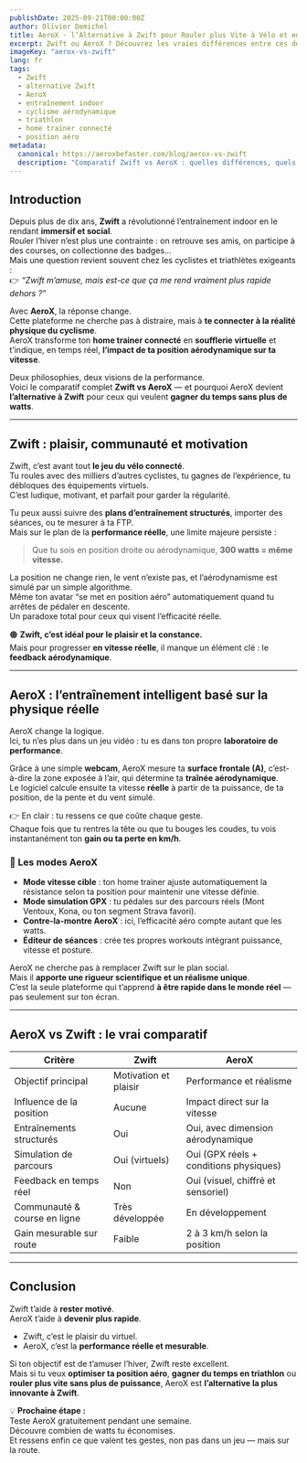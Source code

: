 ```yaml
---
publishDate: 2025-09-21T00:00:00Z
author: Olivier Demichel
title: AeroX - l’Alternative à Zwift pour Rouler plus Vite à Vélo et en Triathlon
excerpt: Zwift ou AeroX ? Découvrez les vraies différences entre ces deux plateformes d’entraînement indoor et pourquoi AeroX devient la meilleure alternative à Zwift pour améliorer votre position aérodynamique, gagner des watts et de la vitesse réelle.
imageKey: "aerox-vs-zwift"
lang: fr
tags:
  - Zwift
  - alternative Zwift
  - AeroX
  - entraînement indoor
  - cyclisme aérodynamique
  - triathlon
  - home trainer connecté
  - position aéro
metadata:
  canonical: https://aeroxbefaster.com/blog/aerox-vs-zwift
  description: "Comparatif Zwift vs AeroX : quelles différences, quels avantages pour les cyclistes et triathlètes ? Découvrez pourquoi AeroX est la meilleure alternative à Zwift pour améliorer votre position aéro et gagner 2 à 3 km/h gratuitement."
---
```


## Introduction  

Depuis plus de dix ans, **Zwift** a révolutionné l’entraînement indoor en le rendant **immersif et social**.  
Rouler l’hiver n’est plus une contrainte : on retrouve ses amis, on participe à des courses, on collectionne des badges…  
Mais une question revient souvent chez les cyclistes et triathlètes exigeants :  
👉 *“Zwift m’amuse, mais est-ce que ça me rend vraiment plus rapide dehors ?”*  

Avec **AeroX**, la réponse change.  
Cette plateforme ne cherche pas à distraire, mais à **te connecter à la réalité physique du cyclisme**.  
AeroX transforme ton **home trainer connecté** en **soufflerie virtuelle** et t’indique, en temps réel, **l’impact de ta position aérodynamique sur ta vitesse**.  

Deux philosophies, deux visions de la performance.  
Voici le comparatif complet **Zwift vs AeroX** — et pourquoi AeroX devient **l’alternative à Zwift** pour ceux qui veulent **gagner du temps sans plus de watts**.

---

## Zwift : plaisir, communauté et motivation  

Zwift, c’est avant tout **le jeu du vélo connecté**.  
Tu roules avec des milliers d’autres cyclistes, tu gagnes de l’expérience, tu débloques des équipements virtuels.  
C’est ludique, motivant, et parfait pour garder la régularité.  

Tu peux aussi suivre des **plans d’entraînement structurés**, importer des séances, ou te mesurer à ta FTP.  
Mais sur le plan de la **performance réelle**, une limite majeure persiste :  

> Que tu sois en position droite ou aérodynamique, **300 watts = même vitesse.**  

La position ne change rien, le vent n’existe pas, et l’aérodynamisme est simulé par un simple algorithme.  
Même ton avatar “se met en position aéro” automatiquement quand tu arrêtes de pédaler en descente.  
Un paradoxe total pour ceux qui visent l’efficacité réelle.  

🟠 **Zwift, c’est idéal pour le plaisir et la constance.**  
Mais pour progresser **en vitesse réelle**, il manque un élément clé : le **feedback aérodynamique**.

---

## AeroX : l’entraînement intelligent basé sur la physique réelle  

AeroX change la logique.  
Ici, tu n’es plus dans un jeu vidéo : tu es dans ton propre **laboratoire de performance**.  

Grâce à une simple **webcam**, AeroX mesure ta **surface frontale (A)**, c’est-à-dire la zone exposée à l’air, qui détermine ta **traînée aérodynamique**.  
Le logiciel calcule ensuite ta vitesse **réelle** à partir de ta puissance, de ta position, de la pente et du vent simulé.  

👉 En clair : tu ressens ce que coûte chaque geste.  
Chaque fois que tu rentres la tête ou que tu bouges les coudes, tu vois instantanément ton **gain ou ta perte en km/h**.  

### 🔧 Les modes AeroX  

- **Mode vitesse cible** : ton home trainer ajuste automatiquement la résistance selon ta position pour maintenir une vitesse définie.  
- **Mode simulation GPX** : tu pédales sur des parcours réels (Mont Ventoux, Kona, ou ton segment Strava favori).  
- **Contre-la-montre AeroX** : ici, l’efficacité aéro compte autant que les watts.  
- **Éditeur de séances** : crée tes propres workouts intégrant puissance, vitesse et posture.  

AeroX ne cherche pas à remplacer Zwift sur le plan social.  
Mais il **apporte une rigueur scientifique et un réalisme unique**.  
C’est la seule plateforme qui t’apprend **à être rapide dans le monde réel** — pas seulement sur ton écran.

---

## AeroX vs Zwift : le vrai comparatif  

| Critère | Zwift | AeroX |
|----------|--------|--------|
| Objectif principal | Motivation et plaisir | Performance et réalisme |
| Influence de la position | Aucune | Impact direct sur la vitesse |
| Entraînements structurés | Oui | Oui, avec dimension aérodynamique |
| Simulation de parcours | Oui (virtuels) | Oui (GPX réels + conditions physiques) |
| Feedback en temps réel | Non | Oui (visuel, chiffré et sensoriel) |
| Communauté & course en ligne | Très développée | En développement |
| Gain mesurable sur route | Faible | 2 à 3 km/h selon la position |

---

## Conclusion  

Zwift t’aide à **rester motivé**.  
AeroX t’aide à **devenir plus rapide**.  

- Zwift, c’est le plaisir du virtuel.  
- AeroX, c’est la **performance réelle et mesurable**.  

Si ton objectif est de t’amuser l’hiver, Zwift reste excellent.  
Mais si tu veux **optimiser ta position aéro**, **gagner du temps en triathlon** ou **rouler plus vite sans plus de puissance**, AeroX est **l’alternative la plus innovante à Zwift**.  

💡 **Prochaine étape :**  
Teste AeroX gratuitement pendant une semaine.  
Découvre combien de watts tu économises.  
Et ressens enfin ce que valent tes gestes, non pas dans un jeu — mais sur la route.

